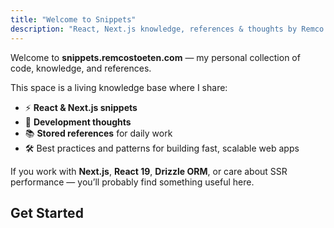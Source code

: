 ```yaml
---
title: "Welcome to Snippets"
description: "React, Next.js knowledge, references & thoughts by Remco Stoeten"
---
```


Welcome to **snippets.remcostoeten.com** — my personal collection of code, knowledge, and references.

This space is a living knowledge base where I share:

- ⚡ **React & Next.js snippets**
- 🧠 **Development thoughts**
- 📚 **Stored references** for daily work
- 🛠️ Best practices and patterns for building fast, scalable web apps

If you work with **Next.js**, **React 19**, **Drizzle ORM**, or care about SSR performance — you’ll probably find something useful here.

## Get Started

<Cards>
  <Card title="Explore Next.js Docs" href="https://nextjs.org/docs" />
  <Card title="Why Fumadocs powers this site" href="https://fumadocs.vercel.app" />
</Cards>
